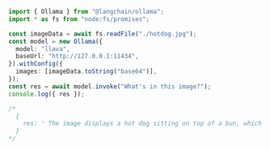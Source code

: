 ```typescript
import { Ollama } from "@langchain/ollama";
import * as fs from "node:fs/promises";

const imageData = await fs.readFile("./hotdog.jpg");
const model = new Ollama({
  model: "llava",
  baseUrl: "http://127.0.0.1:11434",
}).withConfig({
  images: [imageData.toString("base64")],
});
const res = await model.invoke("What's in this image?");
console.log({ res });

/*
  {
    res: ' The image displays a hot dog sitting on top of a bun, which is placed directly on the table. The hot dog has a striped pattern on it and looks ready to be eaten.'
  }
*/
```